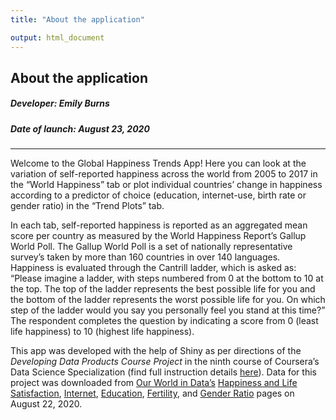 ```yaml
---
title: "About the application"

output: html_document
---
```


## About the application

##### Developer: Emily Burns
##### Date of launch: August 23, 2020

---
  
Welcome to the Global Happiness Trends App! Here you can look at the variation of self-reported happiness across the world from 2005 to 2017 in the "World Happiness" tab or plot individual countries' change in happiness according to a predictor of choice (education, internet-use, birth rate or gender ratio) in the "Trend Plots" tab.

In each tab, self-reported happiness is reported as an aggregated mean score per country as measured by the World Happiness Report's Gallup World Poll. The Gallup World Poll is a set of nationally representative survey's taken by more than 160 countries in over 140 languages. Happiness is evaluated through the Cantrill ladder, which is asked as: "Please imagine a ladder, with steps numbered from 0 at the bottom to 10 at the top. The top of the ladder represents the best possible life for you and the bottom of the ladder represents the worst possible life for you. On which step of the ladder would you say you personally feel you stand at this time?" The respondent completes the question by indicating a score from 0 (least life happiness) to 10 (highest life happiness). 

This app was developed with the help of Shiny as per directions of the *Developing Data Products Course Project* in the ninth course of Coursera's Data Science Specialization (find full instruction details [here](https://github.com/emiburns/Learning-Data-Science/tree/master/Johns%20Hopkins%20University%20Data%20Science%20Coursera%20Specialization/Course%209:%20Developing%20Data%20Products/Course%20Project)). Data for this project was downloaded from [Our World in Data's](https://ourworldindata.org/) [Happiness and Life Satisfaction](https://ourworldindata.org/happiness-and-life-satisfaction), [Internet](https://ourworldindata.org/internet), [Education](https://ourworldindata.org/global-education), [Fertility](https://ourworldindata.org/fertility-rate), and [Gender Ratio](https://ourworldindata.org/gender-ratio) pages on August 22, 2020.    